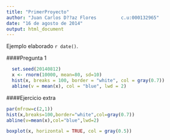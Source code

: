 ```yaml
---
title: "PrimerProyecto"
author: "Juan Carlos D??az Flores         c.u:000132965"
date: "16 de agosto de 2014"
output: html_document
---
```


Ejemplo elaborado `r date()`.

####Pregunta 1

```r
  set.seed(20140812)
  x <- rnorm(10000, mean=80, sd=10)
  hist(x, breaks = 100, border = "white", col = gray(0.7))
  abline(v = mean(x), col = "blue", lwd = 2)
```

####Ejercicio extra

```r
par(mfrow=c(2,1))
hist(x,breaks=100,border="white",col=gray(0.7))
abline(v=mean(x),col="blue",lwd=2)

boxplot(x, horizontal = TRUE, col = gray(0.5))
```
